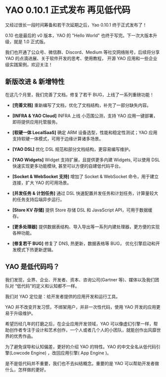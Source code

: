 # YAO 0.10.1 正式发布 再见低代码

又经过很长一段时间筹备和若干次延期之后，Yao 0.10.1 终于正式发布了！

0.10 也是最后的 v0 版本，YAO 的 "Hello World" 也终于写完。下一次大版本升级，就是 1.0 正式版。

我们也开通了公众号、微信群、Discord、Medium 等社交网络账号，后续将分享 YAO 的点滴进展、关于软件开发的思考、使用教程， 开源 YAO 应用和一些企业级实践案例，欢迎关注！

## 新版改进 & 新增特性

在这几个月里，我们完善了文档，修复了若干 BUG，上线了一系列重磅功能！

- **[完善文档]** 重新编写了文档，优化了文档结构，补充了一部分缺失内容。

- **[INFRA & YAO Cloud]** INFRA 上线 小范围公测，支持 YAO 应用一键部署，即将提供应用托管服务。

- **[软硬一体 LocalSaaS]** 确定 ARM 设备选型，性能和稳定性测试；YAO 应用支持软硬一体模式，可用于边缘计算诸多场景。

- **[YAO DSL]** 优化 DSL 规范和部分文档结构，更容易编写维护。

- **[YAO Widgets]** Widget 支持扩展，且提供更多内建 Widgets, 可以使用 DSL 快速实现更多功能模块, 甚至可以方便的自建低代码平台。

- **[Socket & WebSocket 支持]** 增加了 Socket & WebSocket 命令，用于建立连接，扩大 YAO 的可用场景。

- **[并发任务 & 计划任务]** 通过 DSL 快速配置并发任务和计划任务，计算量较大的任务支持后端异步运行。

- **[Store KV 存储]** 提供 Store 存储 DSL 和 JavaScript API，可用于数据缓存。

- **[更多处理器]** 提供数据表结构、导入导出等一系列内建处理器，更方便的实现各种功能。

- **[修复若干 BUG]** 修复了 DNS, 热更新，数据表格等 BUG， 优化引擎启动和开发模式下热更新逻辑。

## YAO 是低代码吗？

我们发现，业界、企业、开发者、资本、咨询公司(Gartner 等)、媒体以及我们团队对 “低代码”的定义和认知都不一样。

我们对 YAO 定位是：给开发者提供的应用开发和运行工具。

YAO 并不改变开发习惯，不绑架用户，并非一次性代码，使用 YAO 开发的应用更易于升级维护。

希望历经几年的打磨之后，在企业应用开发领域，YAO 可以像虚幻引擎一样，帮助创作者专注于设计和艺术创作，一个人或者几个人的小团队，就能创作出风靡世界的优秀作品。

为了避免误导和认知偏差，更好的介绍 YAO 的特性。YAO 的中文全名从低代码引擎(Lowcode Engine) ，改回应用引擎( App Engine )。

是不是低代码并不重要，我们也不去纠结概念。重要的是 YAO 可以帮助开发者做什么，怎样做的更好。
